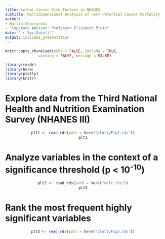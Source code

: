 ```yaml
---
title: Lethal Cancer Risk Factors in NHANES
subtitle: Multidimensional Analysis of <br> Potential Cancer Mortality Risk Factors in the <br> National Health and Nutrition Examination Survey
author:
- Martin Skarzynski
- "Capstone Advisor: Professor Elizabeth Platz"
date: "`r Sys.Date()`"
output: ioslides_presentation
---
```


```r
knitr::opts_chunk$set(echo = FALSE, include = TRUE,
               warning = FALSE, message = FALSE)
```

```r
library(readr)
library(here)
library(plotly)
library(knitr)
```

# Explore data from the Third National Health and Nutrition Examination Survey (NHANES III)

<center>
```r
plt1 <- read_rds(path = here("plotlyFig1.rds"))
plt1
```
</center>

# Analyze variables in the context of a significance threshold (p < 10^-10^)

<center>
```r
plt2 <- read_rds(path = here("volc.rds"))
plt2
```
</center>

# Rank the most frequent highly significant variables

<center>
```r
plt3 <- read_rds(path = here("plotlyFig3.rds"))
```
</center>


